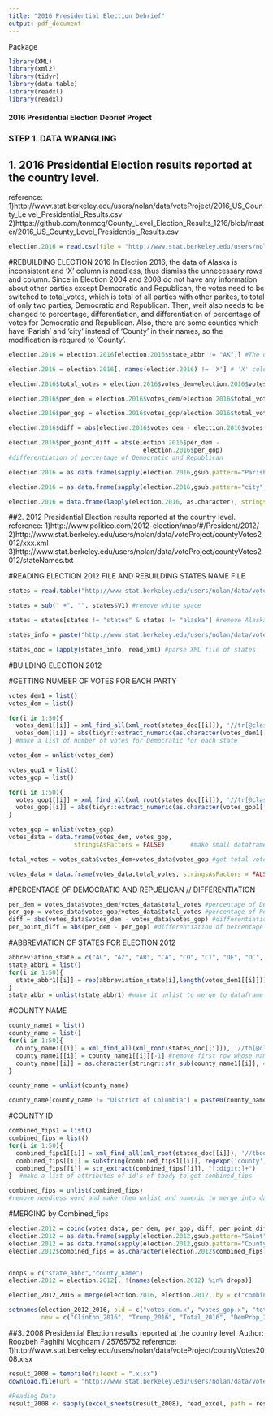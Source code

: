 ```yaml
---
title: "2016 Presidential Election Debrief"
output: pdf_document
---
```


Package

```r
library(XML)
library(xml2)
library(tidyr)
library(data.table)
library(readxl)
library(readxl)
```

#### 2016 Presidential Election Debrief Project

### STEP 1. DATA WRANGLING

## 1. 2016 Presidential Election results reported at the country level.
reference: 
1)http://www.stat.berkeley.edu/users/nolan/data/voteProject/2016_US_County_Le
vel_Presidential_Results.csv
2)https://github.com/tonmcg/County_Level_Election_Results_1216/blob/master/2016_US_County_Level_Presidential_Results.csv

```r

election.2016 = read.csv(file = "http://www.stat.berkeley.edu/users/nolan/data/voteProject/2016_US_County_Level_Presidential_Results.csv", header = TRUE) # read 2016 presidential election file

```

#REBUILDING ELECTION 2016
  In Election 2016, the data of Alaska is inconsistent and 'X' column is needless, thus dismiss the unnecessary rows and column.
  Since in Election 2004 and 2008 do not have any information about other parties except Democratic and Republican, the votes need to be switched to total_votes, which is total of all parties with other parites, to total of only two parties, Democratic and Republican. Then, weit also needs to be changed to percentage, differentiation, and differentiation of percentage of votes for Democratic and Republican.
  Also, there are some counties which have 'Parish' and 'city' instead of 'County' in their names, so the modification is requred to 'County'.

```r
election.2016 = election.2016[election.2016$state_abbr != "AK",] #The data of Alaska is inconsistent, so I dismiss it.

election.2016 = election.2016[, names(election.2016) != 'X'] # 'X' column is needless, so I dismiss it

election.2016$total_votes = election.2016$votes_dem+election.2016$votes_gop #In election 2004 and 2008 do not have any information about other parties, we decide to change total_votes, which is total of all parties with other parties, to total of only Democratic and Republican

election.2016$per_dem = election.2016$votes_dem/election.2016$total_votes #percentage of Democratic

election.2016$per_gop = election.2016$votes_gop/election.2016$total_votes #percentage of Republican

election.2016$diff = abs(election.2016$votes_dem - election.2016$votes_gop) #differentiation of Democratic and Republican

election.2016$per_point_diff = abs(election.2016$per_dem -
                                     election.2016$per_gop) 
#differentiation of percentage of Democratic and Republican

election.2016 = as.data.frame(sapply(election.2016,gsub,pattern="Parish",replacement="County")) #there are some counties which have Parish instead of County in their names, so change them to County

election.2016 = as.data.frame(sapply(election.2016,gsub,pattern="city",replacement="County")) #there are some counties which have city instead of County in their names, so change them to County

election.2016 = data.frame(lapply(election.2016, as.character), stringsAsFactors=FALSE) #change factors to character strings

```

##2. 2012 Presidential Election results reported at the country level.
reference: 
1)http://www.politico.com/2012-election/map/#/President/2012/ 2)http://www.stat.berkeley.edu/users/nolan/data/voteProject/countyVotes2012/xxx.xml
3)http://www.stat.berkeley.edu/users/nolan/data/voteProject/countyVotes2012/stateNames.txt 

#READING ELECTION 2012 FILE AND REBUILDING STATES NAME FILE 

```r
states = read.table("http://www.stat.berkeley.edu/users/nolan/data/voteProject/countyVotes2012/stateNames.txt", sep = "\t") #read states name file

states = sub(" +", "", states$V1) #remove white space

states = states[states != "states" & states != "alaska"] #remove Alaska since it is inconsistent data

states_info = paste("http://www.stat.berkeley.edu/users/nolan/data/voteProject/countyVotes2012/",states,".xml", sep = "") #make list of URLs to store all URLs of states in xmlparse

states_doc = lapply(states_info, read_xml) #parse XML file of states

```

#BUILDING ELECTION 2012

#GETTING NUMBER OF VOTES FOR EACH PARTY

```r
votes_dem1 = list()
votes_dem = list()

for(i in 1:50){
  votes_dem1[[i]] = xml_find_all(xml_root(states_doc[[i]]), '//tr[@class= "party-democrat race-winner" or @class = "party-democrat"]/td[@class = "results-popular"]')
  votes_dem[[i]] = abs(tidyr::extract_numeric(as.character(votes_dem1[[i]])))
} #make a list of number of votes for Democratic for each state

votes_dem = unlist(votes_dem)

votes_gop1 = list()
votes_gop = list()

for(i in 1:50){
  votes_gop1[[i]] = xml_find_all(xml_root(states_doc[[i]]), '//tr[@class= "party-republican race-winner" or @class = "party-republican"]/td[@class = "results-popular"]')
  votes_gop[[i]] = abs(tidyr::extract_numeric(as.character(votes_gop1[[i]])))
}

votes_gop = unlist(votes_gop)
votes_data = data.frame(votes_dem, votes_gop, 
                  stringsAsFactors = FALSE)       #make small dataframe for votes_dem and votes_gop.

total_votes = votes_data$votes_dem+votes_data$votes_gop #get total votes of Democratic and Republican parties

votes_data = data.frame(votes_data,total_votes, stringsAsFactors = FALSE) #merge votes_dem, votes_gop, and total_votes


```

#PERCENTAGE OF DEMOCRATIC AND REPUBLICAN // DIFFERENTIATION 

```r
per_dem = votes_data$votes_dem/votes_data$total_votes #percentage of Democratic
per_gop = votes_data$votes_gop/votes_data$total_votes #percentage of Republican
diff = abs(votes_data$votes_dem - votes_data$votes_gop) #differentiation of Democratic and Republican
per_point_diff = abs(per_dem - per_gop) #differentiation of percentage of Democratic and Republican
```

#ABBREVIATION OF STATES FOR ELECTION 2012

```r
abbreviation_state = c("AL", "AZ", "AR", "CA", "CO", "CT", "DE", "DC", "FL", "GA", "HI","ID", "IL", "IN", "IA", "KS", "KY", "LA", "ME", "MD", "MA", "MI", "MN","MS", "MO",  "MT", "NE", "NV", "NH", "NJ", "NM", "NY", "NC", "ND", "OH","OK", "OR", "PA", "RI", "SC", "SD", "TN", "TX", "UT", "VT", "VA", "WA","WV", "WI", "WY") #make abbreviation of states from election 2016 to apply them to election 2012
state_abbr1 = list()
for(i in 1:50){
  state_abbr1[[i]] = rep(abbreviation_state[i],length(votes_dem1[[i]]))
}
state_abbr = unlist(state_abbr1) #make it unlist to merge to dataframe

```

#COUNTY NAME

```r
county_name1 = list()
county_name = list()
for(i in 1:50){
  county_name1[[i]] = xml_find_all(xml_root(states_doc[[i]]), '//th[@class = "results-county"]')
  county_name1[[i]] = county_name1[[i]][-1] #remove first row whose name is "County"
  county_name[[i]] = as.character(stringr::str_sub(county_name1[[i]], 40, -64))
}

county_name = unlist(county_name)

county_name[county_name != "District of Columbia"] = paste0(county_name[county_name != "District of Columbia"],' County') #insert ' County' to end of all strings to make county_name same as the election 2016
```

#COUNTY ID

```r
combined_fips1 = list()
combined_fips = list()
for(i in 1:50){
  combined_fips1[[i]] = xml_find_all(xml_root(states_doc[[i]]), '//tbody')
  combined_fips[[i]] = substring(combined_fips1[[i]], regexpr('county', combined_fips1[[i]]) + 6, regexpr('">\n', combined_fips1[[i]])-1)
  combined_fips[[i]] = str_extract(combined_fips[[i]], "[:digit:]+")
}  #make a list of attributes of id's of tbody to get combined_fips

combined_fips = unlist(combined_fips)
#remove needless word and make them unlist and numeric to merge into dataframe.
```

#MERGING by Combined_fips

```r

election.2012 = cbind(votes_data, per_dem, per_gop, diff, per_point_diff, state_abbr, county_name, combined_fips) #merge all data of 2012 election
election.2012 = as.data.frame(sapply(election.2012,gsub,pattern="Saint",replacement="St.")) #there are some county which have Saint instead of St. in their names, so change them to St.
election.2012 = as.data.frame(sapply(election.2012,gsub,pattern="County County",replacement="County")) #there are some county which have "County County" instead of "County" in their names, so change them to "County"
election.2012$combined_fips = as.character(election.2012$combined_fips)


drops = c("state_abbr","county_name")
election.2012 = election.2012[, !(names(election.2012) %in% drops)]

election_2012_2016 = merge(election.2016, election.2012, by = c("combined_fips")) #merge election 2016 and 2012

setnames(election_2012_2016, old = c("votes_dem.x", "votes_gop.x", "total_votes.x", "per_dem.x", "per_gop.x", "diff.x", "per_point_diff.x", "votes_dem.y", "votes_gop.y", "total_votes.y", "per_dem.y", "per_gop.y", "diff.y", "per_point_diff.y"), 
         new = c("Clinton_2016", "Trump_2016", "Total_2016", "DemProp_2016", "RepProp_2016", "DiffVotes_2016", "DiffPer_2016", "Obama_2012", "Romney_2012", "Total_2012", "DemProp_2012", "RepProp_2012", "DiffVotes_2012", "DiffPer_2012"))

```

##3. 2008 Presidential Election results reported at the country level.
Author: Roozbeh Faghihi Moghdam / 25765752
reference:
1)http://www.stat.berkeley.edu/users/nolan/data/voteProject/countyVotes2008.xlsx

```r

result_2008 = tempfile(fileext = ".xlsx")
download.file(url = "http://www.stat.berkeley.edu/users/nolan/data/voteProject/countyVotes2008.xlsx", destfile = result_2008, mode="wb")

#Reading Data
result_2008 <- sapply(excel_sheets(result_2008), read_excel, path = result_2008)

```
